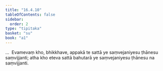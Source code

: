 ```yaml
---
title: "16.4.10"
tableOfContents: false
sidebar:
  order: 2
type: "tipitaka"
basket: "su"
book: "a1"
---
```



<DynamicBreadcrumb />

<Division number="331" book="a1" bookNo="15" page="38">

<Paragraph number="422" book="a1">
…  Evamevaṃ kho, bhikkhave, appakā te sattā ye saṃvejaniyesu ṭhānesu saṃvijjanti; atha kho eteva sattā bahutarā ye saṃvejaniyesu ṭhānesu na saṃvijjanti.
</Paragraph>
</Division>